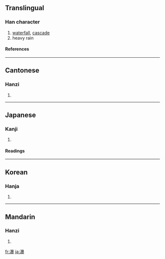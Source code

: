 ==Translingual==
===Han character===
{{Han char|rn=85|rad=水|as=15|sn=18|four=3613<sub>2</sub>|canj=水日廿水 (EATE)}}
# [[waterfall]], [[cascade]]
# heavy rain
====References====
{{Han ref|kx=0659.130|dkj=18609|dj=1069.080|hdz=31778.010|uh=7011|ud=28689|bh=C272|bd=49778}}

----
==Cantonese==
===Hanzi===
{{yue-hanzi|jyut=|y=buk6}}
# {{defn|Cantonese}}

----
==Japanese==
===Kanji===
{{ja-kanji|grade=|rs=水15}}
# {{defn|Japanese}} 
====Readings====
{{ja-readings|on=[[ばく]] (baku), [[ほう]] (hō), [[ぼく]] (boku)|kun=[[にわかうめ]] (niwakaume), [[たき]] (taki)}}

----
==Korean==
===Hanja===
{{ko-hanja|hangeul=[[폭]], [[포]]|eumhun=|rv=pok, po|mr=p'ok, p'o|y=phok, pho}}
# {{defn|Korean}}

----
==Mandarin==
===Hanzi===
{{cmn-hanzi|pin=[[pù]] ([[pu4]])|wg=p'u<sup>4</sup>}}
# {{defn|Mandarin}}

[[fr:瀑]]
[[ja:瀑]]